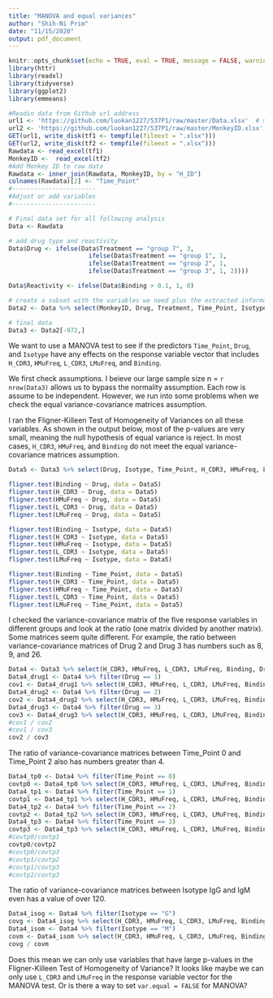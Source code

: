 ```yaml
---
title: "MANOVA and equal variances"
author: "Shih-Ni Prim"
date: "11/15/2020"
output: pdf_document
---
```



```r
knitr::opts_chunk$set(echo = TRUE, eval = TRUE, message = FALSE, warning = FALSE)
library(httr)
library(readxl)
library(tidyverse)
library(ggplot2)
library(emmeans)
```

```r
#Readin data from Github url address
url1 <- 'https://github.com/luokan1227/537P1/raw/master/Data.xlsx'  # main data
url2 <- 'https://github.com/luokan1227/537P1/raw/master/MonkeyID.xlsx'  # Monkey ID
GET(url1, write_disk(tf1 <- tempfile(fileext = ".xlsx")))
GET(url2, write_disk(tf2 <- tempfile(fileext = ".xlsx")))
Rawdata <- read_excel(tf1)
MonkeyID <-  read_excel(tf2)
#Add Monkey ID to raw data
Rawdata <- inner_join(Rawdata, MonkeyID, by = "H_ID")
colnames(Rawdata)[2] <- "Time_Point"
#-----------------------
#Adjust or add variables
#-----------------------

# Final data set for all following analysis
Data <- Rawdata

# add drug type and reactivity
Data$Drug <- ifelse(Data$Treatment == "group 7", 3, 
                      ifelse(Data$Treatment == "group 1", 1, 
                      ifelse(Data$Treatment == "group 2", 1, 
                      ifelse(Data$Treatment == "group 3", 1, 2))))

Data$Reactivity <- ifelse(Data$Binding > 0.1, 1, 0)

# create a subset with the variables we need plus the extracted information
Data2 <- Data %>% select(MonkeyID, Drug, Treatment, Time_Point, Isotype, H_VBase, H_Substitutions, H_Insertions, H_Deletions, HMuFreq, H_CDR3, L_VBase, L_Substitutions, L_Insertions, L_Deletions, LMuFreq, L_CDR3, Binding, Reactivity)

# final data 
Data3 <- Data2[-972,]
```

We want to use a MANOVA test to see if the predictors `Time_Point`, `Drug`, and `Isotype` have any effects on the response variable vector that includes `H_CDR3`, `HMuFreq`, `L_CDR3`, `LMuFreq`, and `Binding`. 

We first check assumptions. I beieve our large sample size n = `r nrow(Data3)` allows us to bypass the normality assumption. Each row is assume to be independent. However, we run into some problems when we check the equal variance-covariance matrices assumption. 

I ran the Fligner-Killeen Test of Homogeneity of Variances on all these variables. As shown in the output below, most of the p-values are very small, meaning the null hypothesis of equal variance is reject. In most cases, `H_CDR3`, `HMuFreq`, and `Binding` do not meet the equal variance-covariance matrices assumption.

```r
Data5 <- Data3 %>% select(Drug, Isotype, Time_Point, H_CDR3, HMuFreq, L_CDR3, LMuFreq, Binding)

fligner.test(Binding ~ Drug, data = Data5)
fligner.test(H_CDR3 ~ Drug, data = Data5)
fligner.test(HMuFreq ~ Drug, data = Data5)
fligner.test(L_CDR3 ~ Drug, data = Data5)
fligner.test(LMuFreq ~ Drug, data = Data5)

fligner.test(Binding ~ Isotype, data = Data5)
fligner.test(H_CDR3 ~ Isotype, data = Data5)
fligner.test(HMuFreq ~ Isotype, data = Data5)
fligner.test(L_CDR3 ~ Isotype, data = Data5)
fligner.test(LMuFreq ~ Isotype, data = Data5)

fligner.test(Binding ~ Time_Point, data = Data5)
fligner.test(H_CDR3 ~ Time_Point, data = Data5)
fligner.test(HMuFreq ~ Time_Point, data = Data5)
fligner.test(L_CDR3 ~ Time_Point, data = Data5)
fligner.test(LMuFreq ~ Time_Point, data = Data5)
```

\newpage 

I checked the variance-covariance matrix of the five response variables in different groups and look at the ratio (one matrix divided by another matrix). Some matrices seem quite different. For example, the ratio between variance-covariance matrices of Drug 2 and Drug 3 has numbers such as 8, 9, and 26.  

```r
Data4 <- Data3 %>% select(H_CDR3, HMuFreq, L_CDR3, LMuFreq, Binding, Drug, Isotype, Time_Point)
Data4_drug1 <- Data4 %>% filter(Drug == 1)
cov1 <- Data4_drug1 %>% select(H_CDR3, HMuFreq, L_CDR3, LMuFreq, Binding) %>% cov()
Data4_drug2 <- Data4 %>% filter(Drug == 2)
cov2 <- Data4_drug2 %>% select(H_CDR3, HMuFreq, L_CDR3, LMuFreq, Binding) %>% cov()
Data4_drug3 <- Data4 %>% filter(Drug == 3)
cov3 <- Data4_drug3 %>% select(H_CDR3, HMuFreq, L_CDR3, LMuFreq, Binding) %>% cov()
#cov1 / cov2
#cov1 / cov3
cov2 / cov3
```

The ratio of variance-covariance matrices between Time_Point 0 and Time_Point 2 also has numbers greater than 4. 

```r
Data4_tp0 <- Data4 %>% filter(Time_Point == 0)
covtp0 <- Data4_tp0 %>% select(H_CDR3, HMuFreq, L_CDR3, LMuFreq, Binding) %>% cov()
Data4_tp1 <- Data4 %>% filter(Time_Point == 1)
covtp1 <- Data4_tp1 %>% select(H_CDR3, HMuFreq, L_CDR3, LMuFreq, Binding) %>% cov()
Data4_tp2 <- Data4 %>% filter(Time_Point == 2)
covtp2 <- Data4_tp2 %>% select(H_CDR3, HMuFreq, L_CDR3, LMuFreq, Binding) %>% cov()
Data4_tp3 <- Data4 %>% filter(Time_Point == 3)
covtp3 <- Data4_tp3 %>% select(H_CDR3, HMuFreq, L_CDR3, LMuFreq, Binding) %>% cov()
#covtp0/covtp1
covtp0/covtp2
#covtp0/covtp3
#covtp1/covtp2
#covtp1/covtp3
#covtp2/covtp3
```

The ratio of variance-covariance matrices between Isotype IgG and IgM even has a value of over 120.  

```r
Data4_isog <- Data4 %>% filter(Isotype == "G")
covg <- Data4_isog %>% select(H_CDR3, HMuFreq, L_CDR3, LMuFreq, Binding) %>% cov()
Data4_isom <- Data4 %>% filter(Isotype == "M")
covm <- Data4_isom %>% select(H_CDR3, HMuFreq, L_CDR3, LMuFreq, Binding) %>% cov()
covg / covm
```

Does this mean we can only use variables that have large p-values in the Fligner-Killeen Test of Homogeneity of Variance? It looks like maybe we can only use `L_CDR3` and `LMuFreq` in the response variable vector for the MANOVA test. Or is there a way to set `var.equal = FALSE` for MANOVA?  
